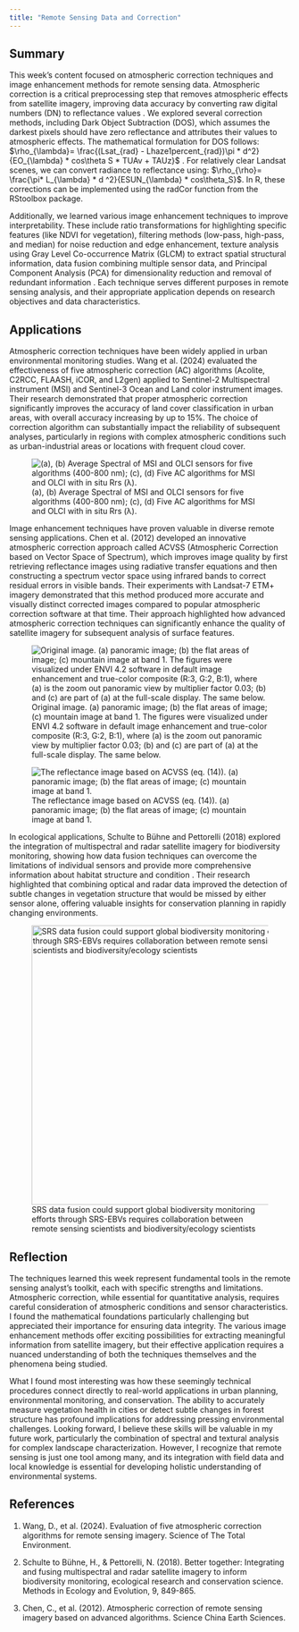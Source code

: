 ```yaml
---
title: "Remote Sensing Data and Correction"
---
```


## Summary

This week's content focused on atmospheric correction techniques and image enhancement methods for remote sensing data. Atmospheric correction is a critical preprocessing step that removes atmospheric effects from satellite imagery, improving data accuracy by converting raw digital numbers (DN) to reflectance values . We explored several correction methods, including Dark Object Subtraction (DOS), which assumes the darkest pixels should have zero reflectance and attributes their values to atmospheric effects. The mathematical formulation for DOS follows: $\rho_{\lambda}= \frac{(Lsat_{rad} - Lhaze1percent_{rad})\pi * d^2}{EO_{\lambda} * cos\theta S * TUAv + TAUz}$ . For relatively clear Landsat scenes, we can convert radiance to reflectance using: $\rho_{\rho}= \frac{\pi* L_{\lambda} * d ^2}{ESUN_{\lambda} * cos\theta_S}$. In R, these corrections can be implemented using the radCor function from the RStoolbox package.

Additionally, we learned various image enhancement techniques to improve interpretability. These include ratio transformations for highlighting specific features (like NDVI for vegetation), filtering methods (low-pass, high-pass, and median) for noise reduction and edge enhancement, texture analysis using Gray Level Co-occurrence Matrix (GLCM) to extract spatial structural information, data fusion combining multiple sensor data, and Principal Component Analysis (PCA) for dimensionality reduction and removal of redundant information . Each technique serves different purposes in remote sensing analysis, and their appropriate application depends on research objectives and data characteristics.

## Applications

Atmospheric correction techniques have been widely applied in urban environmental monitoring studies. Wang et al. (2024) evaluated the effectiveness of five atmospheric correction (AC) algorithms (Acolite, C2RCC, FLAASH, iCOR, and L2gen) applied to Sentinel-2 Multispectral instrument (MSI) and Sentinel-3 Ocean and Land color instrument images. Their research demonstrated that proper atmospheric correction significantly improves the accuracy of land cover classification in urban areas, with overall accuracy increasing by up to 15%. The choice of correction algorithm can substantially impact the reliability of subsequent analyses, particularly in regions with complex atmospheric conditions such as urban-industrial areas or locations with frequent cloud cover.

![(a), (b) Average Spectral of MSI and OLCI sensors for five algorithms (400-800 nm); (c), (d) Five AC algorithms for MSI and OLCI with in situ Rrs (λ).](qimages/3MSI%20and%20OLCI%20sensors%20for%20five%20algorithms.jpg)

Image enhancement techniques have proven valuable in diverse remote sensing applications. Chen et al. (2012) developed an innovative atmospheric correction approach called ACVSS (Atmospheric Correction based on Vector Space of Spectrum), which improves image quality by first retrieving reflectance images using radiative transfer equations and then constructing a spectrum vector space using infrared bands to correct residual errors in visible bands. Their experiments with Landsat-7 ETM+ imagery demonstrated that this method produced more accurate and visually distinct corrected images compared to popular atmospheric correction software at that time. Their approach highlighted how advanced atmospheric correction techniques can significantly enhance the quality of satellite imagery for subsequent analysis of surface features.

![Original image. (a) panoramic image; (b) the flat areas of image; (c) mountain image at band 1. The figures were visualized under ENVI 4.2 software in default image enhancement and true-color composite (R:3, G:2, B:1), where (a) is the zoom out panoramic view by multiplier factor 0.03; (b) and (c) are part of (a) at the full-scale display. The same below.](qimages/3origin.png)

![The reflectance image based on ACVSS (eq. (14)). (a) panoramic image; (b) the flat areas of image; (c) mountain image at band 1.](qimages/3ACVSS.png)

In ecological applications, Schulte to Bühne and Pettorelli (2018) explored the integration of multispectral and radar satellite imagery for biodiversity monitoring, showing how data fusion techniques can overcome the limitations of individual sensors and provide more comprehensive information about habitat structure and condition . Their research highlighted that combining optical and radar data improved the detection of subtle changes in vegetation structure that would be missed by either sensor alone, offering valuable insights for conservation planning in rapidly changing environments.

![SRS data fusion could support global biodiversity monitoring efforts through SRS-EBVs requires collaboration between remote sensing scientists and biodiversity/ecology scientists](qimages/3ecology.jpg){width="500px" fig-align="center"}

## Reflection

The techniques learned this week represent fundamental tools in the remote sensing analyst's toolkit, each with specific strengths and limitations. Atmospheric correction, while essential for quantitative analysis, requires careful consideration of atmospheric conditions and sensor characteristics. I found the mathematical foundations particularly challenging but appreciated their importance for ensuring data integrity. The various image enhancement methods offer exciting possibilities for extracting meaningful information from satellite imagery, but their effective application requires a nuanced understanding of both the techniques themselves and the phenomena being studied.

What I found most interesting was how these seemingly technical procedures connect directly to real-world applications in urban planning, environmental monitoring, and conservation. The ability to accurately measure vegetation health in cities or detect subtle changes in forest structure has profound implications for addressing pressing environmental challenges. Looking forward, I believe these skills will be valuable in my future work, particularly the combination of spectral and textural analysis for complex landscape characterization. However, I recognize that remote sensing is just one tool among many, and its integration with field data and local knowledge is essential for developing holistic understanding of environmental systems.

## References

1.  Wang, D., et al. (2024). Evaluation of five atmospheric correction algorithms for remote sensing imagery. Science of The Total Environment.

2.  Schulte to Bühne, H., & Pettorelli, N. (2018). Better together: Integrating and fusing multispectral and radar satellite imagery to inform biodiversity monitoring, ecological research and conservation science. Methods in Ecology and Evolution, 9, 849-865.

3.  Chen, C., et al. (2012). Atmospheric correction of remote sensing imagery based on advanced algorithms. Science China Earth Sciences.
